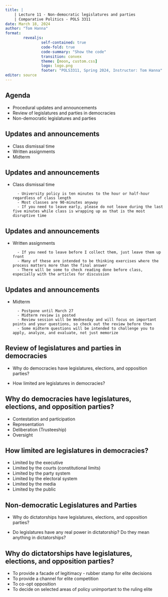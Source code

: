 ```yaml
---
title: |
    | Lecture 11 - Non-democratic legislatures and parties
    | Comparative Politics - POLS 3311
date: March 18, 2024
author: "Tom Hanna"
format: 
        revealjs:
                self-contained: true
                code-fold: true
                code-summary: "Show the code"
                transition: convex
                theme: [moon, custom.css]
                logo: logo.png
                footer: "POLS3311, Spring 2024, Instructor: Tom Hanna"
editor: source
---
```


## Agenda

- Procedural updates and announcements
- Review of legislatures and parties in democracies
- Non-democratic legislatures and parties

## Updates and announcements

- Class dismissal time 
- Written assignments
- Midterm

## Updates and announcements

- Class dismissal time 

        - University policy is ten minutes to the hour or half-hour regardless of class length
        - Most classes are 90-minutes anyway
        - If you need to leave early, please do not leave during the last five minutes while class is wrapping up as that is the most disruptive time
        
## Updates and announcements       
        
- Written assignments 

        - If you need to leave before I collect them, just leave them up front 
        - Many of these are intended to be thinking exercises where the process matters more than the final answer
        - There will be some to check reading done before class, especially with the articles for discussion
        
## Updates and announcements 

- Midterm

        - Postpone until March 27
        - Midterm review is posted
        - Review session will be Wednesday and will focus on important points and your questions, so check out the review before then
        - Some midterm questions will be intended to challenge you to apply, analyze, and evaluate, not just memorize
        
## Review of legislatures and parties in democracies

- Why do democracies have legislatures, elections, and opposition parties?

- How limited are legislatures in democracies?



## Why do democracies have legislatures, elections, and opposition parties?

- Contestation and participation
- Representation
- Deliberation (Trusteeship)
- Oversight

## How limited are legislatures in democracies?

- Limited by the executive
- Limited by the courts (constitutional limits)
- Limited by the party system
- Limited by the electoral system
- Limited by the media
- Limited by the public

## Non-democratic Legislatures and Parties

- Why do dictatorships have legislatures, elections, and opposition parties?

- Do legislatures have any real power in dictatorship? Do they mean anything in dictatorships?

## Why do dictatorships have legislatures, elections, and opposition parties?

- To provide a facade of legitimacy - rubber stamp for elite decisions
- To provide a channel for elite competition
- To co-opt opposition
- To decide on selected areas of policy unimportant to the ruling elite

